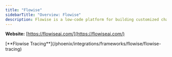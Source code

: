```yaml
---
title: "Flowise"
sidebarTitle: "Overview: Flowise"
description: Flowise is a low-code platform for building customized chatflows and agentflows.
---
```


**Website:** [https://flowiseai.com/](https://flowiseai.com/)

<Columns cols={1}>
  <Card img="https://storage.googleapis.com/arize-phoenix-assets/assets/images/phoenix-docs-images/603c5346-image.jpeg">
    [**Flowise Tracing**](/phoenix/integrations/frameworks/flowise/flowise-tracing)
  </Card>
</Columns>


